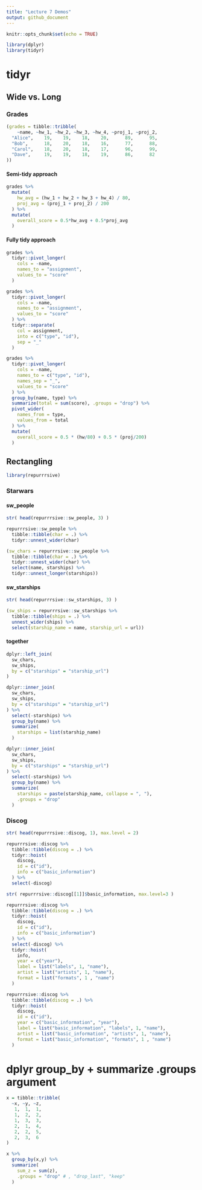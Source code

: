 ```yaml
---
title: "Lecture 7 Demos"
output: github_document
---
```


```r
knitr::opts_chunk$set(echo = TRUE)

library(dplyr)
library(tidyr)
```


# tidyr

## Wide vs. Long

### Grades

```r
(grades = tibble::tribble(
    ~name, ~hw_1, ~hw_2, ~hw_3, ~hw_4, ~proj_1, ~proj_2,
  "Alice",    19,    19,    18,    20,      89,      95,
  "Bob",      18,    20,    18,    16,      77,      88,
  "Carol",    18,    20,    18,    17,      96,      99,
  "Dave",     19,    19,    18,    19,      86,      82
))
```

#### Semi-tidy approach

```r
grades %>%
  mutate(
    hw_avg = (hw_1 + hw_2 + hw_3 + hw_4) / 80,
    proj_avg = (proj_1 + proj_2) / 200
  ) %>%
  mutate(
    overall_score = 0.5*hw_avg + 0.5*proj_avg
  )
```

#### Fully tidy approach


```r
grades %>%
  tidyr::pivot_longer(
    cols = -name,
    names_to = "assignment",
    values_to = "score"
  )
```

```r
grades %>%
  tidyr::pivot_longer(
    cols = -name,
    names_to = "assignment",
    values_to = "score"
  ) %>%
  tidyr::separate(
    col = assignment,
    into = c("type", "id"),
    sep = "_"
  )
```

```r
grades %>%
  tidyr::pivot_longer(
    cols = -name,
    names_to = c("type", "id"),
    names_sep = "_",
    values_to = "score"
  ) %>%
  group_by(name, type) %>% 
  summarize(total = sum(score), .groups = "drop") %>%
  pivot_wider(
    names_from = type,
    values_from = total
  ) %>%
  mutate(
    overall_score = 0.5 * (hw/80) + 0.5 * (proj/200)
  )
```


## Rectangling

```r
library(repurrrsive)
```

### Starwars

#### sw_people

```r
str( head(repurrrsive::sw_people, 3) )
```

```r
repurrrsive::sw_people %>%
  tibble::tibble(char = .) %>%
  tidyr::unnest_wider(char)
```

```r
(sw_chars = repurrrsive::sw_people %>%
  tibble::tibble(char = .) %>%
  tidyr::unnest_wider(char) %>%
  select(name, starships) %>%
  tidyr::unnest_longer(starships))
```


#### sw_starships

```r
str( head(repurrrsive::sw_starships, 3) )
```

```r
(sw_ships = repurrrsive::sw_starships %>%
  tibble::tibble(ships = .) %>%
  unnest_wider(ships) %>%
  select(starship_name = name, starship_url = url))
```


#### together

```r
dplyr::left_join(
  sw_chars,
  sw_ships,
  by = c("starships" = "starship_url")
)
```

```r
dplyr::inner_join(
  sw_chars,
  sw_ships,
  by = c("starships" = "starship_url")
) %>%
  select(-starships) %>%
  group_by(name) %>%
  summarize(
    starships = list(starship_name)
  )
```

```r
dplyr::inner_join(
  sw_chars,
  sw_ships,
  by = c("starships" = "starship_url")
) %>%
  select(-starships) %>%
  group_by(name) %>%
  summarize(
    starships = paste(starship_name, collapse = ", "),
    .groups = "drop"
  )
```



### Discog

```r
str( head(repurrrsive::discog, 1), max.level = 2)
```




```r
repurrrsive::discog %>%
  tibble::tibble(discog = .) %>%
  tidyr::hoist(
    discog,
    id = c("id"),
    info = c("basic_information")
  ) %>%
  select(-discog)
```

```r
str( repurrrsive::discog[[1]]$basic_information, max.level=3 )
```


```r
repurrrsive::discog %>%
  tibble::tibble(discog = .) %>%
  tidyr::hoist(
    discog,
    id = c("id"),
    info = c("basic_information")
  ) %>%
  select(-discog) %>%
  tidyr::hoist(
    info,
    year = c("year"),
    label = list("labels", 1, "name"),
    artist = list("artists", 1, "name"),
    format = list("formats", 1 , "name")
  )
```


```r
repurrrsive::discog %>%
  tibble::tibble(discog = .) %>%
  tidyr::hoist(
    discog,
    id = c("id"),
    year = c("basic_information", "year"),
    label = list("basic_information", "labels", 1, "name"),
    artist = list("basic_information", "artists", 1, "name"),
    format = list("basic_information", "formats", 1 , "name")
  )
```







# dplyr group_by + summarize .groups argument

```r
x = tibble::tribble(
  ~x, ~y, ~z,
   1,  1,  1,
   1,  2,  2,
   1,  3,  3,
   2,  1,  4,
   2,  2,  5,
   2,  3,  6
)
```


```r
x %>%
  group_by(x,y) %>%
  summarize(
    sum_z = sum(z),
    .groups = "drop" # , "drop_last", "keep"
  )
```